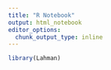 ```yaml
---
title: "R Notebook"
output: html_notebook
editor_options: 
  chunk_output_type: inline
---
```


```r
library(Lahman)
```